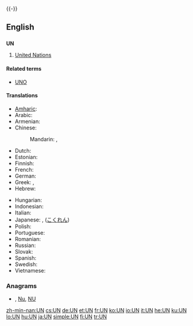 {{wikipedia | un (disambiguation)}}
{{-}}
{{also|also|Appendix:Variations of "un"}}
==English==

==={{initialism}}===
'''UN'''

# [[United Nations]]

====Related terms====
* [[UNO]]

====Translations====
{{trans-top|United Nations}}
* [[Amharic]]: {{t|am|ተመድ|sc=Ethi|xs=Amharic}}
* Arabic: {{t|ar|الأمم المتحدة|f|p}}
* Armenian: {{t-|hy|ՄԱԿ|tr=MAK}}
* Chinese:
*: Mandarin: {{t-|cmn|聯合國|sc=Hani}},  {{t-|cmn|联合国|tr=Liánhéguó|sc=Hani}}
* Dutch: {{t-|nl|VN}}
* Estonian: {{t|et|ÜRO}}
* Finnish: {{t+|fi|YK}}
* French: {{t+|fr|ONU}}
* German: {{t+|de|UNO}}
* Greek: {{t+|el|ΟΗΕ}}, {{t-|el|ΗE}}
* Hebrew: {{t|he|או"ם}}
{{trans-mid}}
* Hungarian: {{t+|hu|ENSZ}}
* Indonesian: {{t-|id|PBB|xs=Indonesian}}
* Italian: {{t+|it|ONU}}
* Japanese: {{t+|ja|UN}}, {{t+|ja|国連|tr=Kokuren}} ([[こくれん]])
* Polish: {{t|pl|ONZ}}
* Portuguese: {{t+|pt|ONU}}
* Romanian: {{t-|ro|ONU}}
* Russian: {{t+|ru|ООН}}
* Slovak: {{t|sk|OSN}}
* Spanish: {{t+|es|ONU}}
* Swedish: {{t+|sv|FN}}
* Vietnamese: {{t|vi|LHQ|xs=Vietnamese}}
{{trans-bottom}}

===Anagrams===
* {{alphagram|[[nu#English|nu]]}} , [[Nu#English|Nu]], [[NU#English|NU]]

[[zh-min-nan:UN]]
[[cs:UN]]
[[de:UN]]
[[et:UN]]
[[fr:UN]]
[[ko:UN]]
[[io:UN]]
[[it:UN]]
[[he:UN]]
[[ku:UN]]
[[lo:UN]]
[[hu:UN]]
[[ja:UN]]
[[simple:UN]]
[[fi:UN]]
[[tr:UN]]